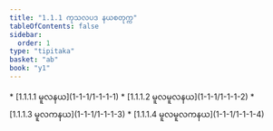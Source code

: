 ```yaml
---
title: "1.1.1 ကုသလပဒ နယစတုက္က"
tableOfContents: false
sidebar:
  order: 1
type: "tipitaka"
basket: "ab"
book: "y1"
---
```



<DynamicBreadcrumb />



<TableOfContents book="y1" section="1.1.1">
* [1.1.1.1 မူလနယ](1-1-1/1-1-1-1)
* [1.1.1.2 မူလမူလနယ](1-1-1/1-1-1-2)
* [1.1.1.3 မူလကနယ](1-1-1/1-1-1-3)
* [1.1.1.4 မူလမူလကနယ](1-1-1/1-1-1-4)
</TableOfContents>